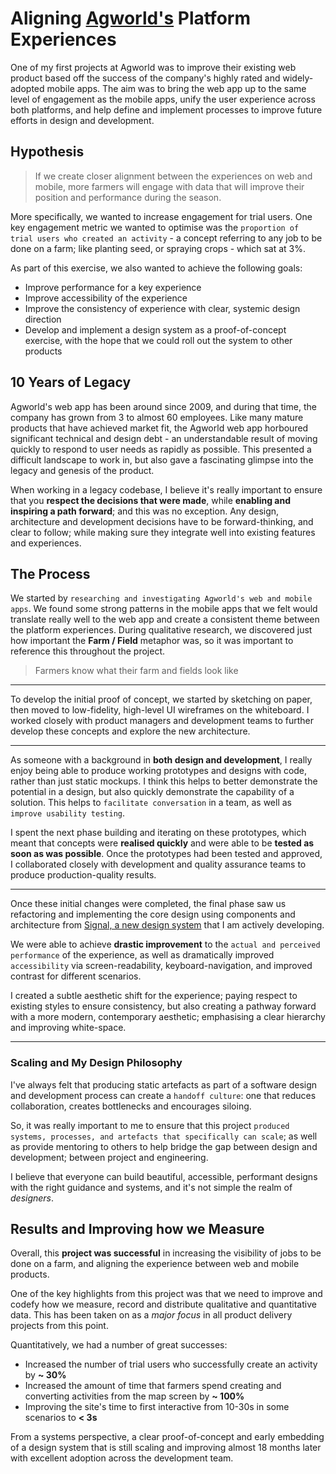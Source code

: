 
<Meta
  description="Aligning Agworld's Platform Experiences"
  url="https://phobon.io/writing/aligning-agworlds-platform-experiences"
  image="https://phobon.io/writing/aligning-agworlds-platform-experiences/index.webp"
/>

# Aligning [Agworld's](https://agworld.com) Platform Experiences

One of my first projects at Agworld was to improve their existing web product based off the success of the company's highly rated and widely-adopted mobile apps. The aim was to bring the web app up to the same level of engagement as the mobile apps, unify the user experience across both platforms, and help define and implement processes to improve future efforts in design and development.

## Hypothesis

> If we create closer alignment between the experiences on web and mobile, more farmers will engage with data that will improve their position and performance during the season.

More specifically, we wanted to increase engagement for trial users. One key engagement metric we wanted to optimise was the `proportion of trial users who created an activity` - a concept referring to any job to be done on a farm; like planting seed, or spraying crops - which sat at 3%.

As part of this exercise, we also wanted to achieve the following goals:

- Improve performance for a key experience
- Improve accessibility of the experience
- Improve the consistency of experience with clear, systemic design direction
- Develop and implement a design system as a proof-of-concept exercise, with the hope that we could roll out the system to other products

## 10 Years of Legacy

Agworld's web app has been around since 2009, and during that time, the company has grown from 3 to almost 60 employees. Like many mature products that have achieved market fit, the Agworld web app horboured significant technical and design debt - an understandable result of moving quickly to respond to user needs as rapidly as possible. This presented a difficult landscape to work in, but also gave a fascinating glimpse into the legacy and genesis of the product.

When working in a legacy codebase, I believe it's really important to ensure that you **respect the decisions that were made**, while **enabling and inspiring a path forward**; and this was no exception. Any design, architecture and development decisions have to be forward-thinking, and clear to follow; while making sure they integrate well into existing features and experiences.

## The Process

We started by `researching and investigating Agworld's web and mobile apps`. We found some strong patterns in the mobile apps that we felt would translate really well to the web app and create a consistent theme between the platform experiences. During qualitative research, we discovered just how important the **Farm / Field** metaphor was, so it was important to reference this throughout the project.

> Farmers know what their farm and fields look like

---

To develop the initial proof of concept, we started by sketching on paper, then moved to low-fidelity, high-level UI wireframes on the whiteboard. I worked closely with product managers and development teams to further develop these concepts and explore the new architecture.

<FigureGrid caption="Initial explorations and high-level sketches on paper">
  <Picture
    src="/writing/aligning-agworlds-platform-experiences/sketch1.webp"
    alt="Paddock selector exploration and layout"
  />
  <Picture
    src="/writing/aligning-agworlds-platform-experiences/sketch2.webp"
    alt="Paddock inspector exploration"
  />
</FigureGrid>

<FigureGrid caption="Working through initial concepts with product managers and structural elements with developers on whiteboard">
  <Picture
    src="/writing/aligning-agworlds-platform-experiences/03.webp"
    alt="Paddock inspector mockup"
    gridArea={["auto", "1 / 1 / span 1 / span 2"]}
  />
  <Picture
    src="/writing/aligning-agworlds-platform-experiences/01.webp"
    alt="Whiteboard concepts"
    gridArea={["auto", "1 / 3 / span 1 / span 3"]}
  />
</FigureGrid>

---

As someone with a background in **both design and development**, I really enjoy being able to produce working prototypes and designs with code, rather than just static mockups. I think this helps to better demonstrate the potential in a design, but also quickly demonstrate the capability of a solution. This helps to `facilitate conversation` in a team, as well as `improve usability testing`.

I spent the next phase building and iterating on these prototypes, which meant that concepts were **realised quickly** and were able to be **tested as soon as was possible**. Once the prototypes had been tested and approved, I collaborated closely with development and quality assurance teams to produce production-quality results.

<FigureGrid caption="Some early, in-context work that shipped incrementally as part of the process">
  <Picture
    src="/writing/aligning-agworlds-platform-experiences/inspector1.webp"
    alt="Jobs on maps"
  />
  <Picture
    src="/writing/aligning-agworlds-platform-experiences/inspector2.webp"
    alt="Financial snapshot"
  />
  <Picture
    src="/writing/aligning-agworlds-platform-experiences/inspector3.webp"
    alt="Financial snapshot"
  />
</FigureGrid>

---

Once these initial changes were completed, the final phase saw us refactoring and implementing the core design using components and architecture from [Signal, a new design system](http://signal.agworld.com) that I am actively developing.

We were able to achieve **drastic improvement** to the `actual and perceived performance` of the experience, as well as dramatically improved `accessibility` via screen-readability, keyboard-navigation, and improved contrast for different scenarios.

I created a subtle aesthetic shift for the experience; paying respect to existing styles to ensure consistency, but also creating a pathway forward with a more modern, contemporary aesthetic; emphasising a clear hierarchy and improving white-space.

<Figure caption="The original web app experience">
  <Picture
    src="/writing/aligning-agworlds-platform-experiences/web.webp"
    alt="Original Agworld on web"
  />
</Figure>

---

<Figure caption="The redesigned web app experience">
  <Picture
    src="/writing/aligning-agworlds-platform-experiences/new_web.webp"
    alt="Redesigned Agworld on web"
  />
</Figure>

<FigureGrid caption="Insetting the panels, so they don't attach to the extremities of the map gives the illusion of space. Even though the panels are actually larger, they appear to float, reducing their impact on the overall experience">
  <Picture
    src="/writing/aligning-agworlds-platform-experiences/new_paddocks.webp"
    alt="Detail of the paddock selector"
  />
  <Picture
    src="/writing/aligning-agworlds-platform-experiences/new_inspector.webp"
    alt="Detail of the paddock inspector"
  />
</FigureGrid>

### Scaling and My Design Philosophy

I've always felt that producing static artefacts as part of a software design and development process can create a `handoff culture`: one that reduces collaboration, creates bottlenecks and encourages siloing.

So, it was really important to me to ensure that this project `produced systems, processes, and artefacts that specifically can scale`; as well as provide mentoring to others to help bridge the gap between design and development; between project and engineering.

I believe that everyone can build beautiful, accessible, performant designs with the right guidance and systems, and it's not simple the realm of _designers_.

## Results and Improving how we Measure

Overall, this **project was successful** in increasing the visibility of jobs to be done on a farm, and aligning the experience between web and mobile products.

One of the key highlights from this project was that we need to improve and codefy how we measure, record and distribute qualitative and quantitative data. This has been taken on as a _major focus_ in all product delivery projects from this point.

Quantitatively, we had a number of great successes:

- Increased the number of trial users who successfully create an activity by **~ 30%**
- Increased the amount of time that farmers spend creating and converting activities from the map screen by **~ 100%**
- Improving the site's time to first interactive from 10-30s in some scenarios to **< 3s**

From a systems perspective, a clear proof-of-concept and early embedding of a design system that is still scaling and improving almost 18 months later with excellent adoption across the development team.
